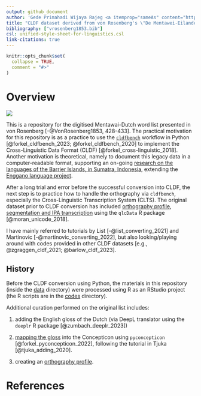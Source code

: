 ```yaml
---
output: github_document
author: 'Gede Primahadi Wijaya Rajeg <a itemprop="sameAs" content="https://orcid.org/0000-0002-2047-8621" href="https://orcid.org/0000-0002-2047-8621" target="orcid.widget" rel="noopener noreferrer" style="vertical-align:top;"><img src="https://orcid.org/sites/default/files/images/orcid_16x16.png" style="width:1em;margin-right:.5em;" alt="ORCID iD icon"></a> </br>University of Oxford, UK; Centre for Interdisciplinary Research on the Humanities and Social Sciences (CIRHSS) & CompLexico research group, Udayana University'
title: "CLDF dataset derived from von Rosenberg's \"De Mentawei-Eilanden en Hunne Bewoners\" from 1853"
bibliography: ["vrosenberg1853.bib"]
csl: unified-style-sheet-for-linguistics.csl
link-citations: true
---
```


<!-- README.md is generated from README.Rmd. Please edit that file -->

```r
knitr::opts_chunk$set(
  collapse = TRUE,
  comment = "#>"
)
```

# Overview

<!-- badges: start -->
[![](https://img.shields.io/badge/doi-10.17605/OSF.IO/PU4VG-lightblue.svg)](https://doi.org/10.17605/OSF.IO/PU4VG)
<!-- badges: end -->

This is a repository for the digitised Mentawai-Dutch word list presented in von Rosenberg [-@VonRosenberg1853, 428-433]. The practical motivation for this repository is as a practice to use the [`cldfbench`](https://pypi.org/project/cldfbench/) workflow in Python [@forkel_cldfbench_2023; @forkel_cldfbench_2020] to implement the Cross-Linguistic Data Format (CLDF) [@forkel_cross-linguistic_2018]. Another motivation is theoretical, namely to document this legacy data in a computer-readable format, supporting an on-going [research on the languages of the Barrier Islands, in Sumatra, Indonesia](https://www.indonesianlanguages.org/home/barrier-islands-languages/), extending the [Enggano language project](https://enggano.ling-phil.ox.ac.uk).

After a long trial and error before the successful conversion into CLDF, the next step is to practice how to handle the orthography via `cldfbench`, especially the Cross-Linguistic Transcription System (CLTS). The original dataset prior to CLDF conversion has included [orthography profile](https://github.com/complexico/mentawai-word-list-1853/blob/main/data/ortho-profile-mentawai1853.tsv), [segmentation and IPA transcription](https://github.com/complexico/mentawai-word-list-1853/blob/main/data/mentawai1853.tsv) using the `qlcData` R package [@moran_unicode_2018].

I have mainly referred to tutorials by List [-@list_converting_2021] and Martinovic [-@martinovic_converting_2022], but also looking/playing around with codes provided in other CLDF datasets [e.g., @zgraggen_cldf_2021; @barlow_cldf_2023].

## History

Before the CLDF conversion using Python, the materials in this repository (inside the [data](https://github.com/complexico/mentawai-word-list-1853/tree/main/data) directory) were processed using R as an RStudio project (the R scripts are in the [codes](https://github.com/complexico/mentawai-word-list-1853/tree/main/codes) directory). 

Additional curation performed on the original list includes:

1. adding the English gloss of the Dutch (via DeepL translator using the `deeplr` R package [@zumbach_deeplr_2023])

1. [mapping the gloss](https://github.com/complexico/mentawai-word-list-1853/blob/main/data/mentawai-gloss-mapped-to-edit_1853-270.tsv) into the Concepticon using `pyconcepticon` [@forkel_pyconcepticon_2022], following the tutorial in Tjuka [@tjuka_adding_2020].

1. creating an [orthography profile](https://github.com/complexico/mentawai-word-list-1853/blob/main/data/ortho-profile-mentawai1853.tsv).

# References
